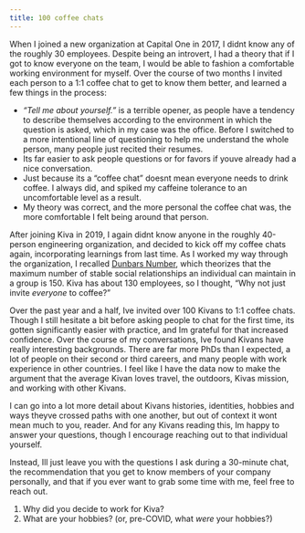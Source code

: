 ```yaml
---
title: 100 coffee chats
---
```


When I joined a new organization at Capital One in 2017, I didnt know any of the roughly 30 employees. Despite being an introvert, I had a theory that if I got to know everyone on the team, I would be able to fashion a comfortable working environment for myself. Over the course of two months I invited each person to a 1:1 coffee chat to get to know them better, and learned a few things in the process:

- _“Tell me about yourself.”_ is a terrible opener, as people have a tendency to describe themselves according to the environment in which the question is asked, which in my case was the office. Before I switched to a more intentional line of questioning to help me understand the whole person, many people just recited their resumes.
- Its far easier to ask people questions or for favors if youve already had a nice conversation.
- Just because its a “coffee chat” doesnt mean everyone needs to drink coffee. I always did, and spiked my caffeine tolerance to an uncomfortable level as a result.
- My theory was correct, and the more personal the coffee chat was, the more comfortable I felt being around that person.

After joining Kiva in 2019, I again didnt know anyone in the roughly 40-person engineering organization, and decided to kick off my coffee chats again, incorporating learnings from last time. As I worked my way through the organization, I recalled [Dunbars Number](https://en.wikipedia.org/wiki/Dunbar%27s_number), which theorizes that the maximum number of stable social relationships an individual can maintain in a group is 150. Kiva has about 130 employees, so I thought, “Why not just invite _everyone_ to coffee?”

Over the past year and a half, Ive invited over 100 Kivans to 1:1 coffee chats. Though I still hesitate a bit before asking people to chat for the first time, its gotten significantly easier with practice, and Im grateful for that increased confidence. Over the course of my conversations, Ive found Kivans have really interesting backgrounds. There are far more PhDs than I expected, a lot of people on their second or third careers, and many people with work experience in other countries. I feel like I have the data now to make the argument that the average Kivan loves travel, the outdoors, Kivas mission, and working with other Kivans.

I can go into a lot more detail about Kivans histories, identities, hobbies and ways theyve crossed paths with one another, but out of context it wont mean much to you, reader. And for any Kivans reading this, Im happy to answer your questions, though I encourage reaching out to that individual yourself.

Instead, Ill just leave you with the questions I ask during a 30-minute chat, the recommendation that you get to know members of your company personally, and that if you ever want to grab some time with me, feel free to reach out.

1. Why did you decide to work for Kiva?
2. What are your hobbies? (or, pre-COVID, what _were_ your hobbies?)
